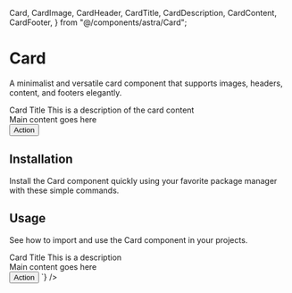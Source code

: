   Card,
  CardImage,
  CardHeader,
  CardTitle,
  CardDescription,
  CardContent,
  CardFooter,
} from "@/components/astra/Card";

# Card

A minimalist and versatile card component that supports images, headers, content, and footers elegantly.

<div className="my-8 flex flex-col gap-4">
  <ComponentWrapper>
    <div className="flex items-center gap-4">
      <Card>
        <CardImage src="/desktop.png" width={400} height={200} alt="Example" />
        <CardHeader>
          <CardTitle>Card Title</CardTitle>
          <CardDescription>
            This is a description of the card content
          </CardDescription>
        </CardHeader>
        <CardContent>
          <div>Main content goes here</div>
        </CardContent>
        <CardFooter>
          <Button>Action</Button>
        </CardFooter>
      </Card>
    </div>
  </ComponentWrapper>
</div>

## Installation

Install the Card component quickly using your favorite package manager with these simple commands.

<div className="my-8 flex flex-col gap-4">
  <CommandLine command="npx astui@latest add Card" />
  <CommandLine command="pnpm dlx astui@latest add Card" />
</div>

## Usage

See how to import and use the Card component in your projects.

<div className="my-8 flex flex-col gap-4">
  <CommandLine
    language="tsx"
    command='import { Card, CardImage, CardHeader, CardTitle, CardDescription, CardContent, CardFooter } from "@/components/astra/Card"'
  />
  <CodeBlock
    language="tsx"
    fileName="Card"
    code={`// Basic usage
<Card>
  <CardImage 
    src="/image.jpg" 
    width={400} 
    height={200} 
    alt="Card image" 
  />
  <CardHeader>
    <CardTitle>Card Title</CardTitle>
    <CardDescription>This is a description</CardDescription>
  </CardHeader>
  <CardContent>
    <div>Main content goes here</div>
  </CardContent>
  <CardFooter>
    <button>Action</button>
  </CardFooter>
</Card>`}
  />
</div>
